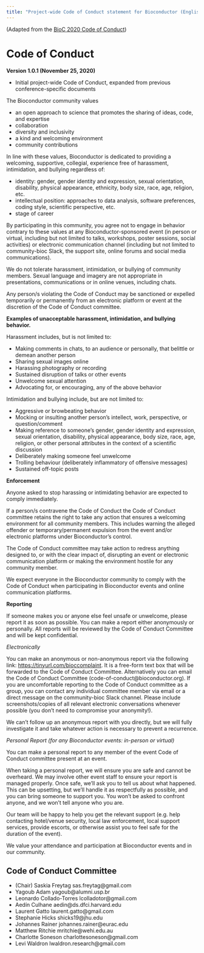 ```yaml
---
title: "Project-wide Code of Conduct statement for Bioconductor (English, United States)"
---
```


(Adapted from the [BioC 2020 Code of Conduct][1])

# Code of Conduct

**Version 1.0.1 (November 25, 2020)**

* Initial project-wide Code of Conduct, expanded from previous conference-specific documents


The Bioconductor community values

* an open approach to science that promotes the sharing of ideas, code, and expertise
* collaboration
* diversity and inclusivity
* a kind and welcoming environment
* community contributions

In line with these values, Bioconductor is dedicated to providing a welcoming, supportive, collegial, experience free of harassment, intimidation, and bullying regardless of:

* identity: gender, gender identity and expression, sexual orientation, disability, physical appearance, ethnicity, body size, race, age, religion, etc.
* intellectual position: approaches to data analysis, software preferences, coding style, scientific perspective, etc.
* stage of career

By participating in this community, you agree not to engage in behavior contrary to these values at any Bioconductor-sponsored event (in person or virtual, including but not limited to talks, workshops, poster sessions, social activities) or electronic communication channel (including but not limited to community-bioc Slack, the support site, online forums and social media communications).

We do not tolerate harassment, intimidation, or bullying of community members.
Sexual language and imagery are not appropriate in presentations, communications or in online venues, including chats.

Any person/s violating the Code of Conduct may be sanctioned or expelled temporarily or permanently from an electronic platform or event at the discretion of the Code of Conduct committee.

**Examples of unacceptable harassment, intimidation, and bullying behavior.**

Harassment includes, but is not limited to:

* Making comments in chats, to an audience or personally, that belittle or demean another person
* Sharing sexual images online
* Harassing photography or recording
* Sustained disruption of talks or other events
* Unwelcome sexual attention
* Advocating for, or encouraging, any of the above behavior

Intimidation and bullying include, but are not limited to:

* Aggressive or browbeating behavior 
* Mocking or insulting another person’s intellect, work, perspective, or question/comment
* Making reference to someone’s gender, gender identity and expression, sexual orientation, disability, physical appearance, body size, race, age, religion, or other personal attributes in the context of a scientific discussion
* Deliberately making someone feel unwelcome
* Trolling behaviour (deliberately inflammatory of offensive messages)
* Sustained off-topic posts


**Enforcement**

Anyone asked to stop harassing or intimidating behavior are expected to comply immediately.

If a person/s contravene the Code of Conduct the Code of Conduct committee retains the right to take any action that ensures a welcoming environment for all community members. This includes warning the alleged offender or temporary/permanent expulsion from the event and/or electronic platforms under Bioconductor’s control.

The Code of Conduct committee may take action to redress anything designed to, or with the clear impact of, disrupting an event or electronic communication platform or making the environment hostile for any community member.

We expect everyone in the Bioconductor community to comply with the Code of Conduct when participating in Bioconductor events and online communication platforms.

**Reporting**

If someone makes you or anyone else feel unsafe or unwelcome, please report it as soon as possible. You can make a report either anonymously or personally. All reports will be reviewed by the Code of Conduct Committee and will be kept confidential.

_Electronically_

You can make an anonymous or non-anonymous report via the following link:
[https://tinyurl.com/bioccomplaint][2]. It is a free-form text box that will be forwarded to the Code of Conduct Committee. Alternatively you can email the Code of Conduct Committee (code-of-conduct@bioconductor.org). If you are uncomfortable reporting to the Code of Conduct committee as a group, you can contact any individual committee member via email or a direct message on the community-bioc Slack channel. Please include screenshots/copies of all relevant electronic conversations whenever possible (you don’t need to compromise your anonymity!).

We can’t follow up an anonymous report with you directly, but we will fully investigate it and take whatever action is necessary to prevent a recurrence.

_Personal Report (for any Bioconductor events: in-person or virtual)_

You can make a personal report to any member of the event Code of Conduct committee present at an event. 

When taking a personal report, we will ensure you are safe and cannot be overheard. We may involve other event staff to ensure your report is managed properly. Once safe, we’ll ask you to tell us about what happened. This can be upsetting, but we’ll handle it as respectfully as possible, and you can bring someone to support you. You won’t be asked to confront anyone, and we won’t tell anyone who you are.

Our team will be happy to help you get the relevant support (e.g. help contacting hotel/venue security, local law enforcement, local support services, provide escorts, or otherwise assist you to feel safe for the duration of the event).

We value your attendance and participation at Bioconductor events and in our community.


## Code of Conduct Committee 

* (Chair) Saskia Freytag sas.freytag@gmail.com
* Yagoub Adam yagoub@alumni.usp.br
* Leonardo Collado-Torres lcolladotor@gmail.com
* Aedín Culhane aedin@ds.dfci.harvard.edu
* Laurent Gatto laurent.gatto@gmail.com
* Stephanie Hicks shicks19@jhu.edu
* Johannes Rainer johannes.rainer@eurac.edu
* Matthew Ritchie mritchie@wehi.edu.au
* Charlotte Soneson charlottesoneson@gmail.com
* Levi Waldron lwaldron.research@gmail.com

[1]: https://bioc2020.bioconductor.org/code_of_conduct
[2]: https://tinyurl.com/bioccomplaint
